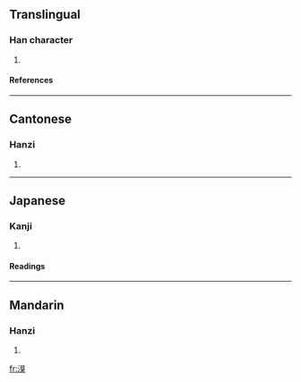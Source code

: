 ==Translingual==
===Han character===
{{Han char|rn=85|rad=水|as=09|sn=12|four=3613<sub>4</sub>|canj=水月山大 (EBUK)}}
# {{defn|Han|sort=水09}}
====References====
{{Han ref|kx=0638.060|dkj=17863|dj=1045.010|hdz=31673.100|uh=6E68|ud=28264|bh=DA40|bd=55872}}

----
==Cantonese==
===Hanzi===
{{yue-hanzi|jyut=|y=gwik6}}
# {{defn|Cantonese}}

----
==Japanese==
===Kanji===
{{ja-kanji|grade=|rs=水09}}
# {{defn|Japanese}} 
====Readings====
{{ja-readings|on=[[けき]] (keki), [[きゃく]] (kyaku)|kun=}}

----
==Mandarin==
===Hanzi===
{{cmn-hanzi|pin=[[qù]] ([[qu4]])|wg=ch'ü<sup>4</sup>}}
# {{defn|Mandarin}}

[[fr:湨]]